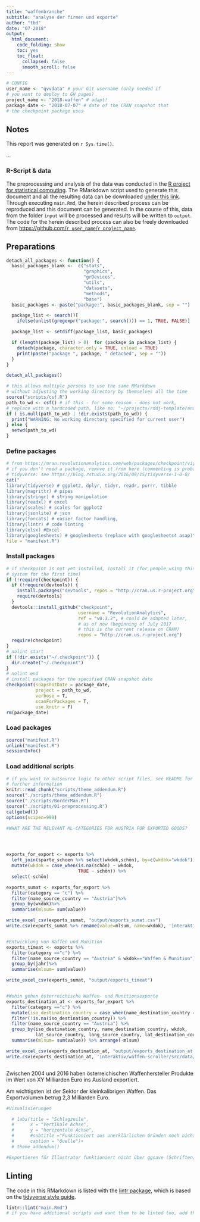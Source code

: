 ```yaml
---
title: "waffenbranche"
subtitle: "analyse der firmen und exporte"
author: "tbd"
date: "07-2018"
output:
  html_document:
    code_folding: show
    toc: yes
    toc_float: 
      collapsed: false
      smooth_scroll: false
---
```



```r
# CONFIG
user_name <- "qvvdata" # your Git username (only needed if
# you want to deploy to GH pages)
project_name <- "2018-waffen" # adapt!
package_date <- "2018-07-07" # date of the CRAN snapshot that
# the checkpoint package uses
```

## Notes

This report was generated on `r Sys.time()`.

...

### R-Script & data

The preprocessing and analysis of the data was conducted in the [R project for statistical computing](https://www.r-project.org/). The RMarkdown script used to generate this document and all the resulting data can be downloaded [under this link](http://`r user_name`.github.io/`r project_name`/rscript.zip). Through executing `main.Rmd`, the herein described process can be reproduced and this document can be generated. In the course of this, data from the folder `ìnput` will be processed and results will be written to `output`. 
The code for the herein described process can also be freely downloaded from [https://github.com/`r user_name`/`r project_name`](https://github.com/`r user_name`/`r project_name`). 

## Preparations

```r
detach_all_packages <- function() {
  basic_packages_blank <-  c("stats",
                             "graphics",
                             "grDevices",
                             "utils",
                             "datasets",
                             "methods",
                             "base")
  basic_packages <- paste("package:", basic_packages_blank, sep = "")

  package_list <- search()[
    ifelse(unlist(gregexpr("package:", search())) == 1, TRUE, FALSE)]

  package_list <- setdiff(package_list, basic_packages)

  if (length(package_list) > 0)  for (package in package_list) {
    detach(package, character.only = TRUE, unload = TRUE)
    print(paste("package ", package, " detached", sep = ""))
  }
}

detach_all_packages()

# this allows multiple persons to use the same RMarkdown
# without adjusting the working directory by themselves all the time
source("scripts/csf.R")
path_to_wd <- csf() # if this - for some reason - does not work, 
# replace with a hardcoded path, like so: "~/projects/rddj-template/analysis/"
if ( is.null(path_to_wd) | !dir.exists(path_to_wd)) {
  print("WARNING: No working directory specified for current user")
} else {
  setwd(path_to_wd)
}
```


### Define packages

```r
# from https://mran.revolutionanalytics.com/web/packages/checkpoint/vignettes/using-checkpoint-with-knitr.html
# if you don't need a package, remove it from here (commenting is probably not sufficient)
# tidyverse: see https://blog.rstudio.org/2016/09/15/tidyverse-1-0-0/
cat("
library(tidyverse) # ggplot2, dplyr, tidyr, readr, purrr, tibble
library(magrittr) # pipes
library(stringr) # string manipulation
library(readxl) # excel
library(scales) # scales for ggplot2
library(jsonlite) # json
library(forcats) # easier factor handling,
library(lintr) # code linting
library(xlsx) #Excel
library(googlesheets) # googlesheets (replace with googlesheets4 asap)",
file = "manifest.R")
```

### Install packages

```r
# if checkpoint is not yet installed, install it (for people using this
# system for the first time)
if (!require(checkpoint)) {
  if (!require(devtools)) {
    install.packages("devtools", repos = "http://cran.us.r-project.org")
    require(devtools)
  }
  devtools::install_github("checkpoint",
                           username = "RevolutionAnalytics",
                           ref = "v0.3.2", # could be adapted later,
                           # as of now (beginning of July 2017
                           # this is the current release on CRAN)
                           repos = "http://cran.us.r-project.org")
  require(checkpoint)
}
# nolint start
if (!dir.exists("~/.checkpoint")) {
  dir.create("~/.checkpoint")
}
# nolint end
# install packages for the specified CRAN snapshot date
checkpoint(snapshotDate = package_date,
           project = path_to_wd,
           verbose = T,
           scanForPackages = T,
           use.knitr = F)
rm(package_date)
```


### Load packages

```r
source("manifest.R")
unlink("manifest.R")
sessionInfo()
```

### Load additional scripts

```r
# if you want to outsource logic to other script files, see README for 
# further information
knitr::read_chunk("scripts/theme_addendum.R")
source("./scripts/theme_addendum.R")
source("./scripts/BorderMan.R")
source("./scripts/01-preprocessing.R")
cat(getwd())
options(scipen=999)

```




```r
#WHAT ARE THE RELEVANT ML-CATEGORIES FOR AUSTRIA FOR EXPORTED GOODS?




exports_for_export <- exports %>%
  left_join(sparte_schoen %>% select(wkdok,schön), by=c(wkdok="wkdok")) %>%
  mutate(wkdok = case_when(is.na(schön) ~ wkdok,
                           TRUE ~ schön)) %>%
  select(-schön)

exports_sumat <- exports_for_export %>%
  filter(category == "c") %>%
  filter(name_source_country == "Austria")%>%
  group_by(wkdok)%>%
  summarise(mlsum= sum(value))

write_excel_csv(exports_sumat, "output/exports_sumat.csv")
write.csv(exports_sumat %>% rename(value=mlsum, name=wkdok), 'interaktiv/waffen-scroller/src/data/exports_sumat.csv', fileEncoding='utf-8', row.names = F)


#Entwicklung von Waffen und Munition
exports_timeat <- exports %>%
  filter(category =="c") %>%
  filter(name_source_country == "Austria" & wkdok=="Waffen & Munition")%>%
  group_by(jahr)%>%
  summarise(mlsum= sum(value))

write_excel_csv(exports_sumat, "output/exports_timeat")


#Wohin gehen österreichische Waffen- und Munitionsexporte
exports_destination_at <- exports_for_export %>%
  filter(category =="c") %>%
  mutate(iso_destination_country = case_when(name_destination_country == "Kosovo" ~ "XK", TRUE ~ iso_destination_country)) %>%
  filter(!is.na(iso_destination_country)) %>%
  filter(name_source_country == "Austria") %>%
  group_by(iso_destination_country, name_destination_country, wkdok,
           lat_source_country, long_source_country, lat_destination_country, long_destination_country) %>%
  summarise(mlsum= sum(value)) %>% arrange(-mlsum)

write_excel_csv(exports_destination_at, "output/exports_destination_at.csv")
write.csv(exports_destination_at, 'interaktiv/waffen-scroller/src/data/exports_countries.csv', fileEncoding='utf-8', row.names = F)



```

Zwischen 2004 und 2016 haben österreichischen Waffenhersteller Produkte im Wert von XY Milliarden Euro ins Ausland exportiert.

Am wichtigsten ist der Sektor der kleinkalibrigen Waffen. Das Exportvolumen betrug 2,3 Milliarden Euro. 

```r
#Visualisierungen

  # labs(title = "Schlagzeile", 
  #      x = "Vertikale Achse", 
  #      y = "horizontale Achse",
  #      #subtitle ="Funktioniert aus unerklärlichen Gründen noch nicht", 
  #      caption = "Quelle")+
  # theme_addendum()

#Exportieren für Illustrator funktioniert nicht über ggsave (Schriften), sondern besser über Export des Plot-Viewers
```

## Linting

The code in this RMarkdown is listed with the [lintr package](https://github.com/jimhester/lintr), which is based on the  [tidyverse style guide](http://style.tidyverse.org/). 

```r
lintr::lint("main.Rmd")
# if you have additional scripts and want them to be linted too, add them here
```


